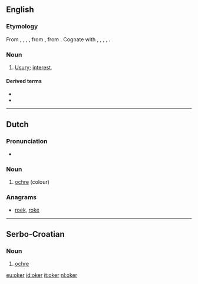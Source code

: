 ==English==

===Etymology===
From {{etyl|enm}} {{term|oker|lang=enm}}, {{term|okur|lang=enm}}, {{term|okir|lang=enm}}, {{term|okyr|lang=enm}}, from {{etyl|non}} {{term|okr||usury|lang=non}}, from {{proto|Germanic|wōkraz|progeny, earnings, profit|lang=en}}. Cognate with {{etyl|is|-}} {{term|okur|lang=is}}, {{etyl|sv|-}} {{term|ocker|lang=sv}}, {{etyl|de|-}} {{term|Wucher|lang=de}}, {{etyl|ang|-}} {{term|wocor|wōcor|increase, growth, fruit|lang=ang}}, {{etyl|got|-}} {{term|||tr=wokrs|interest, usury, tax|lang=got}}.

===Noun===
{{en-noun}}

# {{obsolete}} [[usuary|Usury]]; [[interest]].

====Derived terms====
* {{l|en|okerer}}
* {{l|en|okering}}

----
==Dutch==

===Pronunciation===
* {{audio|nl-oker.ogg|oker}}

===Noun===
{{head|nl|noun|g=n}}

# [[ochre]] (colour)

===Anagrams===
* [[roek#Dutch|roek]], [[roke#Dutch|roke]]

----

==Serbo-Croatian==

===Noun===
{{sh-noun|r|g=m|окер}}

# [[ochre]]

[[eu:oker]]
[[id:oker]]
[[it:oker]]
[[nl:oker]]